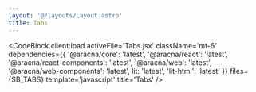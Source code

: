 ```yaml
---
layout: '@/layouts/Layout.astro'
title: Tabs
---
```



<TabsComponentBlock client:load />

<CodeBlock
  client:load
  activeFile='Tabs.jsx'
  className='mt-6'
  dependencies={{
    '@aracna/core': 'latest',
    '@aracna/react': 'latest',
    '@aracna/react-components': 'latest',
    '@aracna/web': 'latest',
    '@aracna/web-components': 'latest',
    lit: 'latest',
    'lit-html': 'latest'
  }}
  files={SB_TABS}
  template='javascript'
  title='Tabs'
/>
